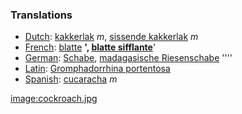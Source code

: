 ===Translations===
*[[Dutch]]: [[kakkerlak]] ''m'', [[sissende kakkerlak]] ''m''
*[[French]]: [[blatte]] '''', [[blatte sifflante]] ''''
*[[German]]: [[Schabe]], [[madagasische Riesenschabe]] ''''
*[[Latin]]: [[Gromphadorrhina portentosa]]
*[[Spanish]]: [[cucaracha]] ''m''

[[image:cockroach.jpg]]